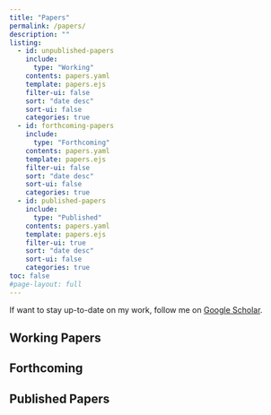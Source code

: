 ```yaml
---
title: "Papers"
permalink: /papers/
description: "" 
listing:
  - id: unpublished-papers
    include: 
      type: "Working"
    contents: papers.yaml
    template: papers.ejs
    filter-ui: false
    sort: "date desc"
    sort-ui: false
    categories: true
  - id: forthcoming-papers
    include: 
      type: "Forthcoming"
    contents: papers.yaml
    template: papers.ejs
    filter-ui: false
    sort: "date desc"
    sort-ui: false
    categories: true  
  - id: published-papers
    include: 
      type: "Published"
    contents: papers.yaml
    template: papers.ejs
    filter-ui: true
    sort: "date desc" 
    sort-ui: false
    categories: true
toc: false    
#page-layout: full
---
```


If want to stay up-to-date on my work, follow me on [Google Scholar](https://scholar.google.com/citations?user=otXLf3wAAAAJ&hl=en). 

## Working Papers

:::{#unpublished-papers}
:::

## Forthcoming

:::{#forthcoming-papers}
:::


## Published Papers

:::{#published-papers}
:::
